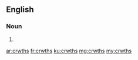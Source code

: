 ==English==

===Noun===
{{head|en|plural}}

# {{plural of|crwth|lang=en|nocat=1}}

[[ar:crwths]]
[[fr:crwths]]
[[ku:crwths]]
[[mg:crwths]]
[[my:crwths]]